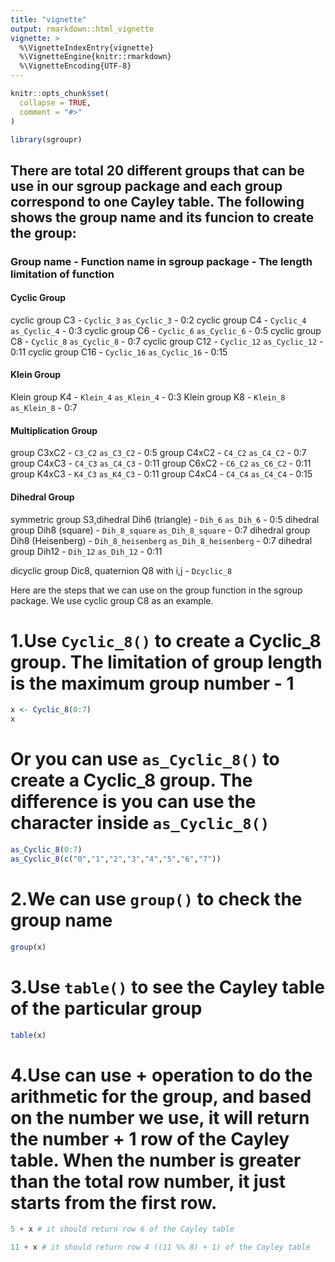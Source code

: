 ```yaml
---
title: "vignette"
output: rmarkdown::html_vignette
vignette: >
  %\VignetteIndexEntry{vignette}
  %\VignetteEngine{knitr::rmarkdown}
  %\VignetteEncoding{UTF-8}
---
```


```r
knitr::opts_chunk$set(
  collapse = TRUE,
  comment = "#>"
)
```

```r
library(sgroupr)
```


## There are total 20 different groups that can be use in our sgroup package and each group correspond to one Cayley table. The following shows the group name and its funcion to create the group:

### Group name - Function name in sgroup package - The length limitation of function

#### Cyclic Group
cyclic group C3 - `Cyclic_3` `as_Cyclic_3`     - 0:2
cyclic group C4 - `Cyclic_4` `as_Cyclic_4`     - 0:3
cyclic group C6 - `Cyclic_6` `as_Cyclic_6`     - 0:5
cyclic group C8 - `Cyclic_8` `as_Cyclic_8`     - 0:7
cyclic group C12 - `Cyclic_12` `as_Cyclic_12` - 0:11
cyclic group C16 - `Cyclic_16` `as_Cyclic_16` - 0:15

#### Klein Group
Klein group K4 - `Klein_4` `as_Klein_4` - 0:3
Klein group K8 - `Klein_8` `as_Klein_8` - 0:7

#### Multiplication Group
group C3xC2 - `C3_C2` `as_C3_C2` - 0:5
group C4xC2 - `C4_C2` `as_C4_C2` - 0:7
group C4xC3 - `C4_C3` `as_C4_C3` - 0:11
group C6xC2 - `C6_C2` `as_C6_C2` - 0:11
group K4xC3 - `K4_C3` `as_K4_C3` - 0:11
group C4xC4 - `C4_C4` `as_C4_C4` - 0:15

#### Dihedral Group
symmetric group S3,dihedral Dih6 (triangle) - `Dih_6` `as_Dih_6`            - 0:5
dihedral group Dih8 (square) - `Dih_8_square` `as_Dih_8_square`             - 0:7
dihedral group Dih8 (Heisenberg) - `Dih_8_heisenberg` `as_Dih_8_heisenberg` - 0:7
dihedral group Dih12 - `Dih_12` `as_Dih_12`                                 - 0:11


dicyclic group Dic8, quaternion Q8 with i,j - `Dcyclic_8`




Here are the steps that we can use on the group function in the sgroup package. We use cyclic group C8 as an example.

# 1.Use `Cyclic_8()` to create a Cyclic_8 group. The limitation of group length is the maximum group number - 1 
```r
x <- Cyclic_8(0:7)
x
```

# Or you can use `as_Cyclic_8()` to create a Cyclic_8 group. The difference is you can use the character inside `as_Cyclic_8()`
```r
as_Cyclic_8(0:7)
as_Cyclic_8(c("0","1","2","3","4","5","6","7"))
```


# 2.We can use `group()` to check the group name 
```r
group(x)
```

# 3.Use `table()` to see the Cayley table of the particular group
```r
table(x)
```

# 4.Use can use + operation to do the arithmetic for the group, and based on the number we use, it will return the number + 1 row of the Cayley table. When the number is greater than the total row number, it just starts from the first row.
```r
5 + x # it should return row 6 of the Cayley table 

11 + x # it should return row 4 ((11 %% 8) + 1) of the Cayley table 
```



















